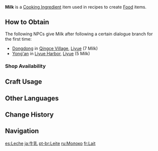 {{For|the event item|Milk (Of Drink A-Dreaming)}}
{{Item Infobox
|id           = 100078
|image        = Item Milk.png
|type         = Cooking Ingredients
|invCategory  = Materials
|description  = Sweet and fragrant cow's milk. Don't waste a single drop, not even that one rolling down your chin.
|source1      = {{Sold By}}
}}
'''Milk''' is a [[Cooking Ingredient]] item used in recipes to create [[Food]] items.

==How to Obtain==
The following NPCs give Milk after following a certain dialogue branch for the first time:
*[[Dongdong]] in [[Qingce Village]], [[Liyue]] (7 Milk)
*[[Yong'an]] in [[Liyue Harbor]], [[Liyue]] (5 Milk)

===Shop Availability===
{{Shop Availability}}

==Craft Usage==
{{Craft Usage}}

==Other Languages==
{{Other Languages|default_hidden = 1
|en      = Milk
|zhs     = 牛奶
|zhs_rm  = Niúnǎi
|zht     = 牛奶
|zht_rm  = Niúnǎi
|ja      = 牛乳
|ja_rm   = Gyuunyuu
|ko      = 우유
|ko_rm   = Uyu
|es      = Leche
|fr      = Lait
|ru      = Молоко
|th      = Milk
|vi      = Sữa
|de      = Milch
|id      = Milk
|pt      = Leite
}}

==Change History==
{{Change History|1.0}}

==Navigation==
{{Material Navbox|type=Crafting Materials}}

[[es:Leche]]
[[ja:牛乳]]
[[pt-br:Leite]]
[[ru:Молоко]]
[[fr:Lait]]